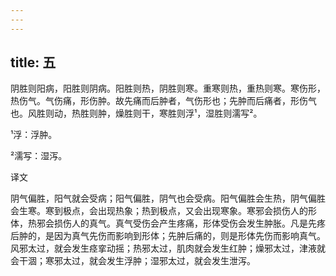 ```yaml
---
---
---
```

title: 五
---




阴胜则阳病，阳胜则阴病。阳胜则热，阴胜则寒。重寒则热，重热则寒。寒伤形，热伤气。气伤痛，形伤肿。故先痛而后肿者，气伤形也；先肿而后痛者，形伤气也。风胜则动，热胜则肿，燥胜则干，寒胜则浮¹，湿胜则濡写²。

¹浮：浮肿。

²濡写：湿泻。

译文

阴气偏胜，阳气就会受病；阳气偏胜，阴气也会受病。阳气偏胜会生热，阴气偏胜会生寒。寒到极点，会出现热象；热到极点，又会出现寒象。寒邪会损伤人的形体，热邪会损伤人的真气。真气受伤会产生疼痛，形体受伤会发生肿胀。凡是先疼后肿的，是因为真气先伤而影响到形体；先肿后痛的，则是形体先伤而影响真气。风邪太过，就会发生痉挛动摇；热邪太过，肌肉就会发生红肿；燥邪太过，津液就会干涸；寒邪太过，就会发生浮肿；湿邪太过，就会发生泄泻。